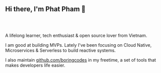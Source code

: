 <h2 style="margin-bottom: 4rem;">Hi there, I'm Phat Pham 👋</h2>

A lifelong learner, tech enthusiast & open source lover from Vietnam.

I am good at building MVPs. Lately I've been focusing on Cloud Native, Microservices & Serverless to build reactive systems.

I also maintain [github.com/boringcodes](https://github.com/boringcodes) in my freetime, a set of tools that makes developers life easier.
